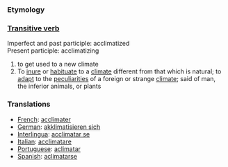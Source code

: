 ===Etymology===

===[[Transitive verb]]===
Imperfect and past participle: acclimatized<br>
Present participle: acclimatizing
#to get used to a new climate
#To [[inure]] or [[habituate]] to a [[climate]] different from that which is natural; to [[adapt]] to the [[peculiarities]] of a foreign or strange [[climate]]; said of man, the inferior animals, or plants
===Translations===
*[[French]]: [[acclimater]]
*[[German]]: [[akklimatisieren sich]]
*[[Interlingua]]: [[acclimatar se]]
*[[Italian]]: [[acclimatare]]
*[[Portuguese]]: [[aclimatar]]
*[[Spanish]]: [[aclimatarse]]